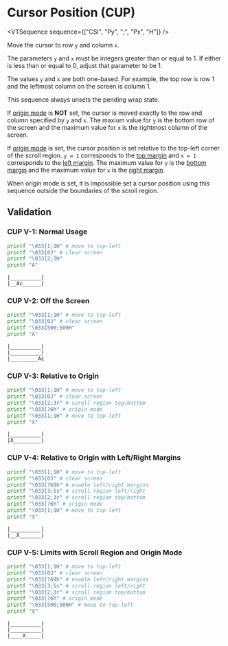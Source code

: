 
# Cursor Position (CUP)

<VTSequence sequence={["CSI", "Py", ";", "Px", "H"]} />

Move the cursor to row `y` and column `x`.

The parameters `y` and `x` must be integers greater than or equal to 1.
If either is less than or equal to 0, adjust that parameter to be 1.

The values `y` and `x` are both one-based. For example, the top row is row 1
and the leftmost column on the screen is column 1.

This sequence always unsets the pending wrap state.

If [origin mode](#TODO) is **NOT** set, the cursor is moved exactly to the
row and column specified by `y` and `x`. The maxium value for `y` is the
bottom row of the screen and the maximum value for `x` is the rightmost
column of the screen.

If [origin mode](#TODO) is set, the cursor position is set relative
to the top-left corner of the scroll region. `y = 1` corresponds to
the [top margin](#TODO) and `x = 1` corresponds to the [left margin](#TODO).
The maximum value for `y` is the [bottom margin](#TODO) and the maximum
value for `x` is the [right margin](#TODO).

When origin mode is set, it is impossible set a cursor position using
this sequence outside the boundaries of the scroll region.

## Validation

### CUP V-1: Normal Usage

```bash
printf "\033[1;1H" # move to top-left
printf "\033[0J" # clear screen
printf "\033[2;3H"
printf "A"
```

```
|__________|
|__Ac______|
```

### CUP V-2: Off the Screen

```bash
printf "\033[1;1H" # move to top-left
printf "\033[0J" # clear screen
printf "\033[500;500H"
printf "A"
```

```
|__________|
|__________|
|_________Ac
```

### CUP V-3: Relative to Origin

```bash
printf "\033[1;1H" # move to top-left
printf "\033[0J" # clear screen
printf "\033[2;3r" # scroll region top/bottom
printf "\033[?6h" # origin mode
printf "\033[1;1H" # move to top-left
printf "X"
```

```
|__________|
|X_________|
```

### CUP V-4: Relative to Origin with Left/Right Margins

```bash
printf "\033[1;1H" # move to top-left
printf "\033[0J" # clear screen
printf "\033[?69h" # enable left/right margins
printf "\033[3;5s" # scroll region left/right
printf "\033[2;3r" # scroll region top/bottom
printf "\033[?6h" # origin mode
printf "\033[1;1H" # move to top-left
printf "X"
```

```
|__________|
|__X_______|
```

### CUP V-5: Limits with Scroll Region and Origin Mode

```bash
printf "\033[1;1H" # move to top-left
printf "\033[0J" # clear screen
printf "\033[?69h" # enable left/right margins
printf "\033[3;5s" # scroll region left/right
printf "\033[2;3r" # scroll region top/bottom
printf "\033[?6h" # origin mode
printf "\033[500;500H" # move to top-left
printf "X"
```

```
|__________|
|__________|
|____X_____|
```
